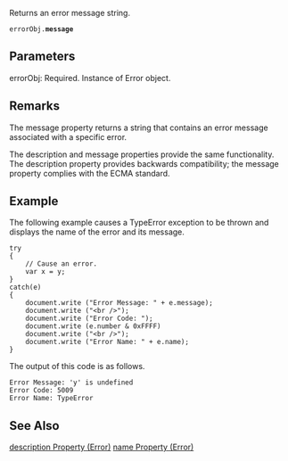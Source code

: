Returns an error message string.

 errorObj.'''message'''
==Parameters==
; errorObj: Required. Instance of Error object.

==Remarks==
The message property returns a string that contains an error message associated with a specific error.

The description and message properties provide the same functionality. The description property provides backwards compatibility; the message property complies with the ECMA standard.


==Example==
The following example causes a TypeError exception to be thrown and displays the name of the error and its message.

 try
 {
     // Cause an error.
     var x = y;
 }
 catch(e)
 {
     document.write ("Error Message: " + e.message);
     document.write ("&lt;br /&gt;");
     document.write ("Error Code: ");
     document.write (e.number &amp; 0xFFFF)
     document.write ("&lt;br /&gt;");
     document.write ("Error Name: " + e.name);
 }
The output of this code is as follows.

 Error Message: 'y' is undefined
 Error Code: 5009
 Error Name: TypeError

==See Also==

              

              
[[javascript/Error/description|description Property (Error)]]
[[javascript/Error/name|name Property (Error)]]
